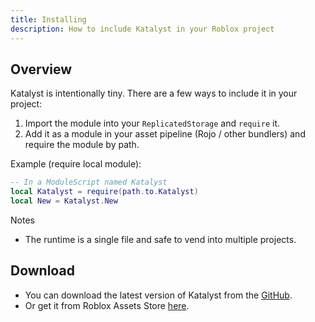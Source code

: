 ```yaml
---
title: Installing
description: How to include Katalyst in your Roblox project
---
```


## Overview

Katalyst is intentionally tiny. There are a few ways to include it in your project:

1. Import the module into your `ReplicatedStorage` and `require` it.
2. Add it as a module in your asset pipeline (Rojo / other bundlers) and require the module by path.

Example (require local module):

```lua
-- In a ModuleScript named Katalyst
local Katalyst = require(path.to.Katalyst)
local New = Katalyst.New
```

Notes

- The runtime is a single file and safe to vend into multiple projects.

## Download
- You can download the latest version of Katalyst from the [GitHub](https://github.com/miukyo/katalyst).
- Or get it from Roblox Assets Store [here](https://create.roblox.com/store/asset/102585843889477/Katalyst).
